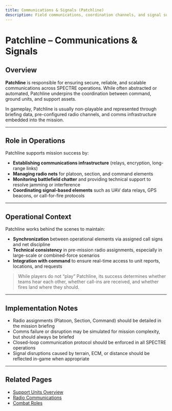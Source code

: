 ```yaml
---
title: Communications & Signals (Patchline)
description: Field communications, coordination channels, and signal support in SPECTRE operations.
---
```


# Patchline – Communications & Signals

## Overview

**Patchline** is responsible for ensuring secure, reliable, and scalable communications across SPECTRE operations. While often abstracted or automated, Patchline underpins the coordination between command, ground units, and support assets.

In gameplay, Patchline is usually non-playable and represented through briefing data, pre-configured radio channels, and comms infrastructure embedded into the mission.

---

## Role in Operations

Patchline supports mission success by:

- **Establishing communications infrastructure** (relays, encryption, long-range links)
- **Managing radio nets** for platoon, section, and command elements
- **Monitoring battlefield chatter** and providing technical support to resolve jamming or interference
- **Coordinating signal-based elements** such as UAV data relays, GPS beacons, or call-for-fire protocols

---

## Operational Context

Patchline works behind the scenes to maintain:

- **Synchronization** between operational elements via assigned call signs and net discipline
- **Technical consistency** in pre-mission radio assignments, especially in large-scale or combined-force scenarios
- **Integration with command** to ensure real-time access to unit reports, locations, and requests

> While players do not “play” Patchline, its success determines whether teams hear each other, whether call-ins are received, and whether fires land where they should.

---

## Implementation Notes

- Radio assignments (Platoon, Section, Command) should be detailed in the mission briefing
- Comms failure or disruption may be simulated for mission complexity, but should always be briefed
- Closed-loop communication protocol should be enforced in all SPECTRE operations
- Signal disruptions caused by terrain, ECM, or distance should be reflected in-game when appropriate

---

## Related Pages

- [Support Units Overview](/sop/operational-structure/support-units/index)
- [Radio Communications](/sop/communications/radio-communications)
- [Combat Roles](/sop/operational-structure/combat-roles)
